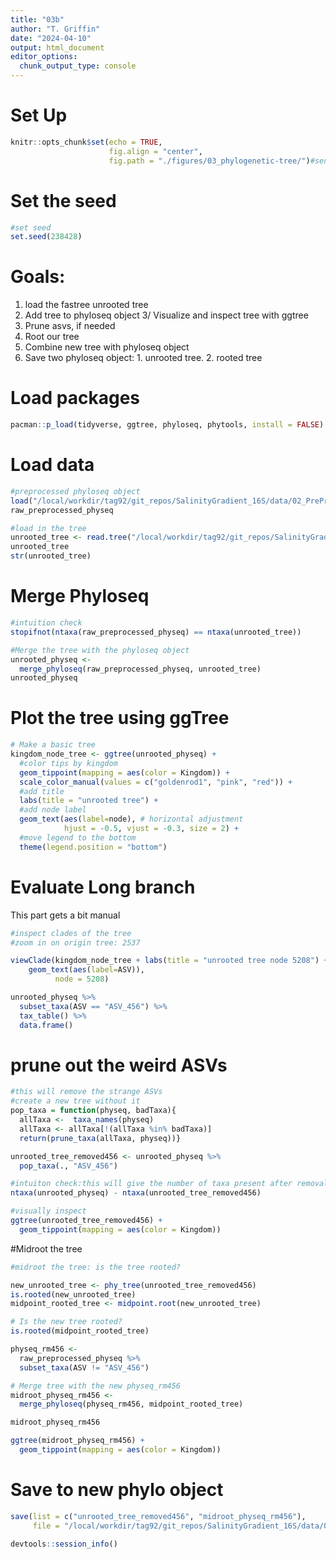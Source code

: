 ```yaml
---
title: "03b"
author: "T. Griffin"
date: "2024-04-10"
output: html_document
editor_options: 
  chunk_output_type: console
---
```


# Set Up
```r
knitr::opts_chunk$set(echo = TRUE, 
                      fig.align = "center",
                      fig.path = "./figures/03_phylogenetic-tree/")#send any figure output to this folder
```

# Set the seed
```r
#set seed
set.seed(238428)
```

# Goals:
1. load the fastree unrooted tree
2. Add tree to phyloseq object
3/ Visualize and inspect tree with ggtree
4. Prune asvs, if needed
5. Root our tree
6. Combine new tree with phyloseq object
7. Save two phyloseq object: 1. unrooted tree. 2. rooted tree

# Load packages
```r
pacman::p_load(tidyverse, ggtree, phyloseq, phytools, install = FALSE)

```

# Load data
```r
#preprocessed phyloseq object
load("/local/workdir/tag92/git_repos/SalinityGradient_16S/data/02_PreProcessing/raw_preprocessed_physeq.RData")
raw_preprocessed_physeq

#load in the tree
unrooted_tree <- read.tree("/local/workdir/tag92/git_repos/SalinityGradient_16S/data/03_phylogenetic_tree/ASVs_unrooted.tree")
unrooted_tree
str(unrooted_tree)

```

# Merge Phyloseq
```r
#intuition check
stopifnot(ntaxa(raw_preprocessed_physeq) == ntaxa(unrooted_tree))

#Merge the tree with the phyloseq object
unrooted_physeq <- 
  merge_phyloseq(raw_preprocessed_physeq, unrooted_tree)
unrooted_physeq
```

# Plot the tree using ggTree
```r
# Make a basic tree
kingdom_node_tree <- ggtree(unrooted_physeq) +
  #color tips by kingdom
  geom_tippoint(mapping = aes(color = Kingdom)) +
  scale_color_manual(values = c("goldenrod1", "pink", "red")) +
  #add title
  labs(title = "unrooted tree") +
  #add node label
  geom_text(aes(label=node), # horizontal adjustment 
            hjust = -0.5, vjust = -0.3, size = 2) +
  #move legend to the bottom
  theme(legend.position = "bottom")

```

# Evaluate Long branch
This part gets a bit manual
```r
#inspect clades of the tree
#zoom in on origin tree: 2537

viewClade(kingdom_node_tree + labs(title = "unrooted tree node 5208") +
    geom_text(aes(label=ASV)),
          node = 5208)

unrooted_physeq %>%
  subset_taxa(ASV == "ASV_456") %>%
  tax_table() %>%
  data.frame()

```

# prune out the weird ASVs
```r
#this will remove the strange ASVs
#create a new tree without it
pop_taxa = function(physeq, badTaxa){
  allTaxa <-  taxa_names(physeq)
  allTaxa <- allTaxa[!(allTaxa %in% badTaxa)]
  return(prune_taxa(allTaxa, physeq))}

unrooted_tree_removed456 <- unrooted_physeq %>%
  pop_taxa(., "ASV_456")

#intuiton check:this will give the number of taxa present after removal
ntaxa(unrooted_physeq) - ntaxa(unrooted_tree_removed456)

#visually inspect
ggtree(unrooted_tree_removed456) +
  geom_tippoint(mapping = aes(color = Kingdom))
```

#Midroot the tree
```r
#midroot the tree: is the tree rooted?

new_unrooted_tree <- phy_tree(unrooted_tree_removed456)
is.rooted(new_unrooted_tree)
midpoint_rooted_tree <- midpoint.root(new_unrooted_tree)

# Is the new tree rooted?
is.rooted(midpoint_rooted_tree)

physeq_rm456 <- 
  raw_preprocessed_physeq %>%
  subset_taxa(ASV != "ASV_456")

# Merge tree with the new physeq_rm456
midroot_physeq_rm456 <- 
  merge_phyloseq(physeq_rm456, midpoint_rooted_tree)

midroot_physeq_rm456

ggtree(midroot_physeq_rm456) + 
  geom_tippoint(mapping = aes(color = Kingdom))
```

# Save to new phylo object
```r
save(list = c("unrooted_tree_removed456", "midroot_physeq_rm456"),
     file = "/local/workdir/tag92/git_repos/SalinityGradient_16S/data/03_phylogenetic_tree/phytree_preprocessed_physeq.RData")

```

```r
devtools::session_info()
```



